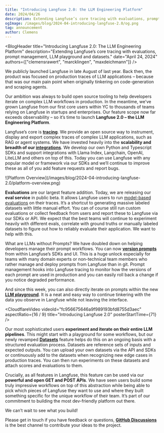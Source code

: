```yaml
---
title: "Introducing Langfuse 2.0: the LLM Engineering Platform"
date: 2024/04/26
description: Extending Langfuse’s core tracing with evaluations, prompt management, LLM playground and datasets.
ogImage: /images/blog/2024-04-introducing-langfuse-2.0/og.png
tag: announcement
author: Clemens
---
```



<BlogHeader
  title="Introducing Langfuse 2.0: The LLM Engineering Platform"
  description="Extending Langfuse’s core tracing with evaluations, prompt management, LLM playground and datasets."
  date="April 24, 2024"
  authors={["clemensrawert", "marcklingen", "maxdeichmann"]}
/>

We publicly launched Langfuse in late August of last year. Back then, the product was focused on production traces of LLM applications – because that was our main pain point when originally tinkering on code-generation and scraping agents.

Our ambition was always to build open source tooling to help developers iterate on complex LLM workflows in production. In the meantime, we’ve grown Langfuse from our first core users within YC to thousands of teams relying on Langfuse in startups and enterprises. Our feature scope now far exceeds observability – so it’s time to launch **Langfuse 2.0 – the LLM Engineering Platform**.

Langfuse’s core is [**tracing**](/docs/tracing). We provide an open source way to instrument, display and export complex traces of complex LLM applications, such as RAG or agent systems. We have invested heavily into the **scalability and breadth of our [integrations](/integrations)**. We develop our own Python and Typescript SDKs and support integrations with Llama Index, Langchain, OpenAI, LiteLLM and others on top of this. Today you can use Langfuse with any popular model or framework via our SDKs and we’ll continue to improve these as all of you add feature requests and report bugs.

<Frame className="my-10" fullWidth>
  ![Platform
  Overview](/images/blog/2024-04-introducing-langfuse-2.0/platform-overview.png)
</Frame>

**Evaluations** are our largest feature addition. Today, we are releasing our **eval service** in public beta. It allows Langfuse users to run [model-based evaluations](/docs/scores/model-based-evals) on their traces. It’s a shortcut to generating massive labeled datasets with little manual effort. You can of course still run custom evaluations or collect feedback from users and report these to Langfuse via our SDKs or API. We expect that the best teams will continue to experiment heavily with different evals, correlate with ground truths or manually labeled datasets to figure out how to reliably evaluate their application. We want to help with this.

What are LLMs without Prompts? We have doubled down on helping developers manage their prompt workflows. You can now [**version prompts**](/docs/prompt-management/overview) from within Langfuse’s SDKs and UI. This is a huge unlock especially for teams with many domain experts or non-technical team members who rather manage and deploy prompts from Langfuse than in git. Prompt management hooks into Langfuse tracing to monitor how the versions of each prompt are used in production and you can easily roll back a change if you notice degraded performance.

And since this week, you can also directly iterate on prompts within the new [**LLM playground**](/docs/playground). It is a neat and easy way to continue tinkering with the data you observe in Langfuse while not leaving the interface.

<CloudflareVideo
  videoId="fc956675646a9f989193bfd8755d3aec"
  aspectRatio={16 / 9}
  title="Introducing Langfuse 2.0"
  posterStartTime={71}
/>

Our most sophisticated users **experiment and iterate on their entire LLM pipelines**. This might start with a playground for some workflows, but our newly revamped [**Datasets**](/docs/datasets) feature helps do this on an ongoing basis with a structured evaluation process. Datasets are reference sets of inputs and expected outputs. You can upload your own datasets via the API and SDKs or continuously add to the datasets when recognizing new edge cases in production traces. You can then run experiments on these datasets and attach scores and evaluations to them.

Crucially, as all features in Langfuse, this feature can be used via our **powerful and open GET and POST APIs**. We have seen users build some truly impressive workflows on top of this abstraction while being able to pick which pieces of Langfuse they want to use and where they built something specific for the unique workflow of their team. It’s part of our commitment to building the most dev-friendly platform out there.

We can’t wait to see what you build!

Please get in touch if you have feedback or questions, [**GitHub Discussions**](/ideas) is the best channel to contribute your ideas to the project.
